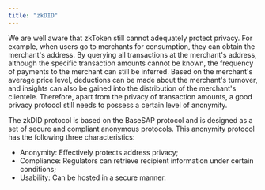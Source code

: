 ```yaml
---
title: "zkDID"
---
```


We are well aware that zkToken still cannot adequately protect privacy.
For example, when users go to merchants for consumption, they can obtain the merchant's address.
By querying all transactions at the merchant's address,
although the specific transaction amounts cannot be known,
the frequency of payments to the merchant can still be inferred.
Based on the merchant's average price level, deductions can be made about the merchant's turnover,
and insights can also be gained into the distribution of the merchant's clientele.
Therefore, apart from the privacy of transaction amounts,
a good privacy protocol still needs to possess a certain level of anonymity.

The zkDID protocol is based on the BaseSAP protocol and is designed as a set of secure and
compliant anonymous protocols. This anonymity protocol has the following three characteristics:

- Anonymity: Effectively protects address privacy;
- Compliance: Regulators can retrieve recipient information under certain conditions;
- Usability: Can be hosted in a secure manner.
